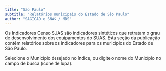 ```yaml
---
title: "São Paulo"
subtitle: "Relatórios municipais do Estado de São Paulo"
author: "SAGICAD e SNAS / MDS"
---
```


Os Indicadores Censo SUAS são indicadores sintéticos que retratam o grau de desenvolvimento dos equipamentos do SUAS. Esta seção da publicação contém relatórios sobre os indicadores para os municípios do Estado de São Paulo.

Selecione o Município desejado no índice, ou digite o nome do Município no campo de busca (ícone de lupa).

